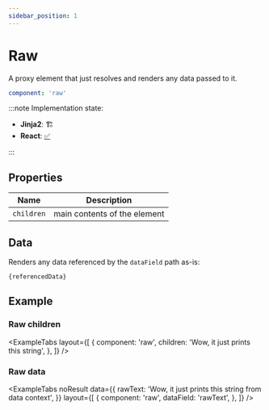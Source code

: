```yaml
---
sidebar_position: 1
---
```



# Raw

A proxy element that just resolves and renders any data passed to it.

```yaml
component: 'raw'
```

:::note Implementation state:

- **Jinja2**: 🏗
- **React**: [✅](https://github.com/oarepo/react-generative-ui/blob/master/src/components/Raw.tsx)

:::

## Properties

<!-- TODO: describe any properties accepted by an element -->

| Name       | Description                  |
| ---------- | ---------------------------- |
| `children` | main contents of the element |

## Data

Renders any data referenced by the `dataField` path as-is:

```django
{referencedData}
```

## Example

### Raw children

<ExampleTabs
  layout={[
    {
      component: 'raw',
      children: 'Wow, it just prints this string',
    },
  ]}
/>

### Raw data

<ExampleTabs
  noResult
  data={{
    rawText: 'Wow, it just prints this string from data context',
  }}
  layout={[
    {
      component: 'raw',
      dataField: 'rawText',
    },
  ]}
/>

